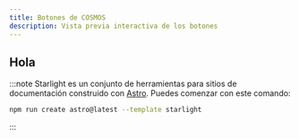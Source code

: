 ```yaml
---
title: Botones de COSMOS
description: Vista previa interactiva de los botones
---
```



<ButtonPreviewWrapper />


## Hola

:::note
Starlight es un conjunto de herramientas para sitios de documentación construido con [Astro](https://astro.build/). Puedes comenzar con este comando:

```sh
npm run create astro@latest --template starlight
```

:::